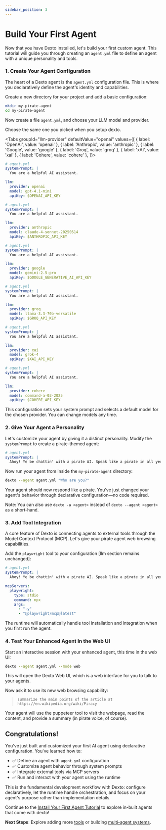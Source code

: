 ```yaml
---
sidebar_position: 3
---
```


# Build Your First Agent


Now that you have Dexto installed, let's build your first custom agent. This tutorial will guide you through creating an `agent.yml` file to define an agent with a unique personality and tools.

### 1. Create Your Agent Configuration
The heart of a Dexto agent is the `agent.yml` configuration file. This is where you declaratively define the agent's identity and capabilities.

Create a new directory for your project and add a basic configuration:

```bash
mkdir my-pirate-agent
cd my-pirate-agent
```

Now create a file `agent.yml`, and choose your LLM model and provider.

Choose the same one you picked when you setup dexto.

<Tabs groupId="llm-provider" defaultValue="openai" values={[
  { label: 'OpenAI', value: 'openai' },
  { label: 'Anthropic', value: 'anthropic' },
  { label: 'Google', value: 'google' },
  { label: 'Groq', value: 'groq' },
  { label: 'xAI', value: 'xai' },
  { label: 'Cohere', value: 'cohere' },
]}> 
  <TabItem value="openai">

```yaml
# agent.yml
systemPrompt: |
  You are a helpful AI assistant.

llm:
  provider: openai
  model: gpt-4.1-mini
  apiKey: $OPENAI_API_KEY
```

  </TabItem>
  <TabItem value="anthropic">

```yaml
# agent.yml
systemPrompt: |
  You are a helpful AI assistant.

llm:
  provider: anthropic
  model: claude-4-sonnet-20250514
  apiKey: $ANTHROPIC_API_KEY
```

  </TabItem>
  <TabItem value="google">

```yaml
# agent.yml
systemPrompt: |
  You are a helpful AI assistant.

llm:
  provider: google
  model: gemini-2.5-pro
  apiKey: $GOOGLE_GENERATIVE_AI_API_KEY
```

  </TabItem>
  <TabItem value="groq">

```yaml
# agent.yml
systemPrompt: |
  You are a helpful AI assistant.

llm:
  provider: groq
  model: llama-3.3-70b-versatile
  apiKey: $GROQ_API_KEY
```

  </TabItem>
  <TabItem value="xai">

```yaml
# agent.yml
systemPrompt: |
  You are a helpful AI assistant.

llm:
  provider: xai
  model: grok-4
  apiKey: $XAI_API_KEY
```

  </TabItem>
  <TabItem value="cohere">

```yaml
# agent.yml
systemPrompt: |
  You are a helpful AI assistant.

llm:
  provider: cohere
  model: command-a-03-2025
  apiKey: $COHERE_API_KEY
```

  </TabItem>
</Tabs>

This configuration sets your system prompt and selects a default model for the chosen provider. You can change models any time.

### 2. Give Your Agent a Personality
Let's customize your agent by giving it a distinct personality. Modify the `systemPrompt` to create a pirate-themed agent:

```yaml
# agent.yml
systemPrompt: |
  Ahoy! Ye be chattin' with a pirate AI. Speak like a pirate in all yer responses, savvy?
```

Now run your agent from inside the `my-pirate-agent` directory:

```bash
dexto --agent agent.yml "Who are you?"
```

Your agent should now respond like a pirate. You've just changed your agent's behavior through declarative configuration—no code required.

Note: You can also use `dexto -a <agent>` instead of `dexto --agent <agent>` as a short-hand.

### 3. Add Tool Integration
A core feature of Dexto is connecting agents to external tools through the Model Context Protocol (MCP). Let's give your pirate agent web browsing capabilities.

Add the `playwright` tool to your configuration [llm section remains unchanged]:

```yaml
# agent.yml
systemPrompt: |
  Ahoy! Ye be chattin' with a pirate AI. Speak like a pirate in all yer responses, savvy?

mcpServers:
  playwright:
    type: stdio
    command: npx
    args:
      - "-y"
      - "@playwright/mcp@latest"
```

The runtime will automatically handle tool installation and integration when you first run the agent.

### 4. Test Your Enhanced Agent In the Web UI
Start an interactive session with your enhanced agent, this time in the web UI:

```bash
dexto --agent agent.yml --mode web
```

This will open the Dexto Web UI, which is a web interface for you to talk to your agents.

Now ask it to use its new web browsing capability:
> `summarize the main points of the article at https://en.wikipedia.org/wiki/Piracy`

Your agent will use the puppeteer tool to visit the webpage, read the content, and provide a summary (in pirate voice, of course).


## Congratulations!
You've just built and customized your first AI agent using declarative configuration. You've learned how to:

- ✅ Define an agent with `agent.yml` configuration
- ✅ Customize agent behavior through system prompts  
- ✅ Integrate external tools via MCP servers
- ✅ Run and interact with your agent using the runtime

This is the fundamental development workflow with Dexto: configure declaratively, let the runtime handle orchestration, and focus on your agent's purpose rather than implementation details.

Continue to the [Install Your First Agent Tutorial](./install-first-agent-tutorial) to explore in-built agents that come with dexto!

**Next Steps**: Explore adding more [tools](../concepts/tools.md) or building [multi-agent systems](../tutorials/multi-agent-systems.md).

